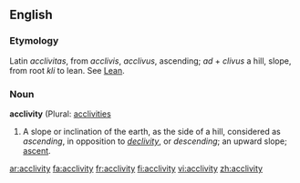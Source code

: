 ==English==
===Etymology===
Latin ''acclivitas'', from ''acclivis'', ''acclivus'', ascending; ''ad'' + ''clivus'' a hill, slope, from root ''kli'' to lean. See [[Lean]].

===Noun===
'''acclivity''' (Plural: [[acclivities]]

#A slope or inclination of the earth, as the side of a hill, considered as ''ascending'', in opposition to ''[[declivity]]'', or ''descending''; an upward slope; [[ascent]].

[[ar:acclivity]]
[[fa:acclivity]]
[[fr:acclivity]]
[[fi:acclivity]]
[[vi:acclivity]]
[[zh:acclivity]]